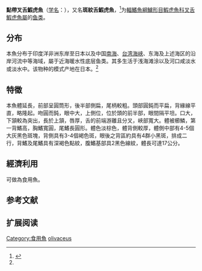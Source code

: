 {{Speciesbox
| name = 點帶叉舌鰕虎魚
| status = LC
| status_system = IUCN3.1
| image = 
| genus = Glossogobius
| species = olivaceus
| authority = Temminck et Schlegel, 1845<ref name=id8337>{{cite web| url =http://www.bioinfo.cn/db05/BjdwSpecies.php?action=view&id=8337| title =點帶叉舌鰕虎魚| work =中国动物物种编目数据库| publisher =中国科学院微生物研究所| author =中国科学院动物研究所| accessdate =2009-04-16| deadurl =yes| archiveurl =https://web.archive.org/web/20160305040733/http://www.bioinfo.cn/db05/BjdwSpecies.php?action=view&id=8337| archivedate =2016-03-05}}</ref>
| synonyms = *''Gobius olivaceus''<br /><small>Temminck & Schlegel, 1845</small>
}}

'''點帶叉舌鰕虎魚'''（[[学名|学名]]：{{lang|la|''Glossogobius olivaceus''}}），又名'''斑紋舌鰕虎魚'''，<ref>{{TaiBNET| zh=點帶叉舌鰕虎 | id=381779 | binomial=Glossogobius callidus | authority=Smith, 1937 | var= | accessdate=2014-09-19}}</ref>为[[輻鰭魚綱|輻鰭魚綱]][[鱸形目|鱸形目]][[鰕虎魚科|鰕虎魚科]][[叉舌鰕虎魚屬|叉舌鰕虎魚屬]]的[[鱼类|鱼类]]。

==分布==
本魚分布于印度洋非洲东岸至日本以及中国[[南海|南海]]、[[台湾海峡|台湾海峡]]、东海及上述海区的沿岸河流中等海域，屬于近海暖水性底层鱼类。其多生活于浅海滩涂以及河口咸淡水或淡水中。该物种的模式产地在日本。<ref name=id8337/>

==特徵==
本魚體延長，前部呈圓筒形，後半部側扁，尾柄較粗。頭部圓鈍而平扁，背緣線平直，略隆起。吻圓而鈍，眼中大，上側位，位於頭的前半部，眼間隔平坦。口大，下頷較為突出，長於上頷，唇厚，舌的前端游離且分叉，峽部寬大。體被櫛鱗，第一背鰭高，胸鰭寬圓，尾鰭長圓形。體色淡棕色，體背側較厚，體側中部有4-5個大灰黑色斑塊，背側具有3-4個褐色斑，眼後之背區約具有4群小黑斑，排成二行，背鰭及尾鰭具有深褐色點紋，腹鰭基部具2黑色線紋，體長可達17公分。

==經濟利用==
可做為食用魚。

== 参考文献 ==
{{reflist}}

== 扩展阅读 ==
{{wikispecies-inline|Glossogobius olivaceus|點帶叉舌鰕虎魚}}
{{Taxonbar|from=Q3269547}}

[[Category:食用魚|Category:食用魚]]
[[Category:叉舌鰕虎魚屬|olivaceus]]


{{鱸形目小作品}}